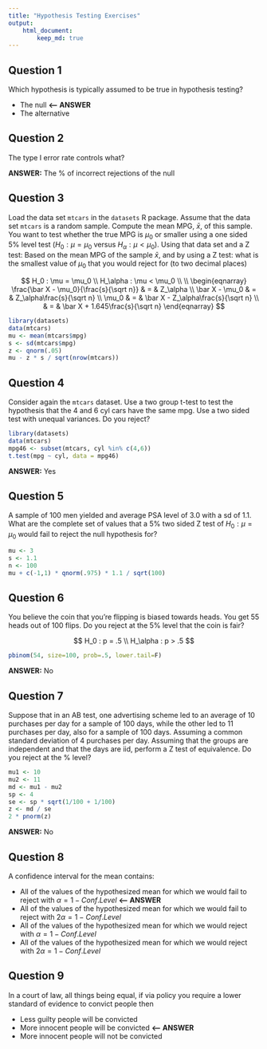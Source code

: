 ```yaml
---
title: "Hypothesis Testing Exercises"
output:
    html_document:
        keep_md: true
---
```


## Question 1

Which hypothesis is typically assumed to be true in hypothesis testing?

- The null **<-- ANSWER**
- The alternative

## Question 2

The type I error rate controls what?

**ANSWER:** The % of incorrect rejections of the null

## Question 3

Load the data set `mtcars` in the `datasets` R package. Assume that the data set `mtcars` is a random sample. Compute the mean MPG, $\bar x$, of this sample. You want to test whether the true MPG is $\mu_0$ or smaller using a one sided 5% level test ($H_0 : \mu = \mu_0$ versus $H_\alpha : \mu < \mu_0$). Using that data set and a Z test: Based on the mean MPG of the sample $\bar x$, and by using a Z test: what is the smallest value of $\mu_0$ that you would reject for (to two decimal places)

$$
H_0 : \mu = \mu_0 \\
H_\alpha : \mu < \mu_0 \\ \\
\begin{eqnarray}
\frac{\bar X - \mu_0}{\frac{s}{\sqrt n}} & = & Z_\alpha \\
\bar X - \mu_0 & = & Z_\alpha\frac{s}{\sqrt n} \\
\mu_0
& = & \bar X - Z_\alpha\frac{s}{\sqrt n} \\
& = & \bar X + 1.645\frac{s}{\sqrt n}
\end{eqnarray}
$$

```r
library(datasets)
data(mtcars)
mu <- mean(mtcars$mpg)
s <- sd(mtcars$mpg)
z <- qnorm(.05)
mu - z * s / sqrt(nrow(mtcars))
```

## Question 4

Consider again the `mtcars` dataset. Use a two group t-test to test the hypothesis that the 4 and 6 cyl cars have the same mpg. Use a two sided test with unequal variances. Do you reject?

```r
library(datasets)
data(mtcars)
mpg46 <- subset(mtcars, cyl %in% c(4,6))
t.test(mpg ~ cyl, data = mpg46)
```

**ANSWER:** Yes

## Question 5

A sample of 100 men yielded and average PSA level of 3.0 with a sd of 1.1. What are the complete set of values that a 5% two sided Z test of $H_0 : \mu = \mu_0$ would fail to reject the null hypothesis for?

```r
mu <- 3
s <- 1.1
n <- 100
mu + c(-1,1) * qnorm(.975) * 1.1 / sqrt(100)
```

## Question 6

You believe the coin that you're flipping is biased towards heads. You get 55 heads out of 100 flips. Do you reject at the 5% level that the coin is fair?

$$
H_0 : p = .5 \\
H_\alpha : p > .5
$$

```r
pbinom(54, size=100, prob=.5, lower.tail=F)
```

**ANSWER:** No

## Question 7

Suppose that in an AB test, one advertising scheme led to an average of 10 purchases per day for a sample of 100 days, while the other led to 11 purchases per day, also for a sample of 100 days. Assuming a common standard deviation of 4 purchases per day. Assuming that the groups are independent and that the days are iid, perform a Z test of equivalence. Do you reject at the % level?

```r
mu1 <- 10
mu2 <- 11
md <- mu1 - mu2
sp <- 4
se <- sp * sqrt(1/100 + 1/100)
z <- md / se
2 * pnorm(z)
```

**ANSWER:** No

## Question 8

A confidence interval for the mean contains:

- All of the values of the hypothesized mean for which we would fail to reject with $\alpha = 1 - Conf.Level$ **<-- ANSWER**
- All of the values of the hypothesized mean for which we would fail to reject with $2\alpha = 1 - Conf.Level$
- All of the values of the hypothesized mean for which we would reject with $\alpha = 1 - Conf.Level$
- All of the values of the hypothesized mean for which we would reject with $2\alpha = 1 - Conf.Level$

## Question 9

In a court of law, all things being equal, if via policy you require a lower standard of evidence to convict people then

- Less guilty people will be convicted
- More innocent people will be convicted **<-- ANSWER**
- More innocent people will not be convicted